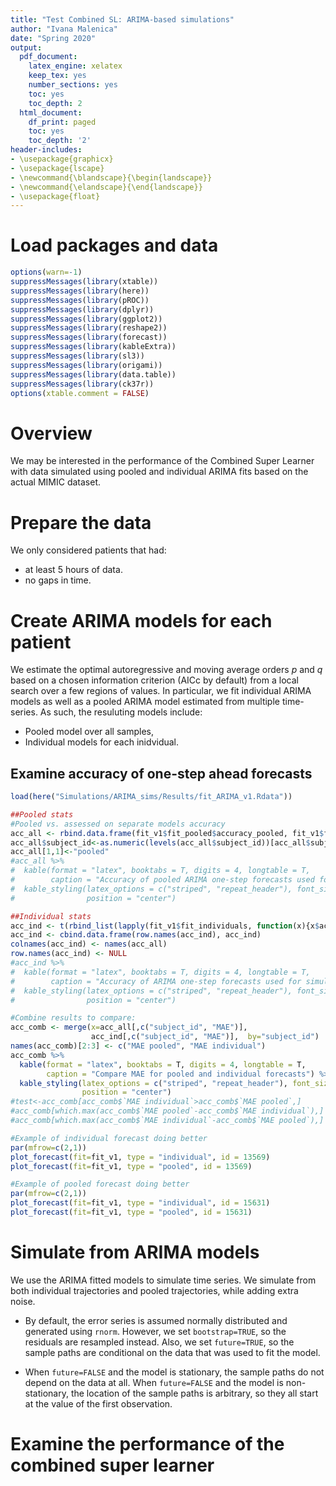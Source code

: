 ```yaml
---
title: "Test Combined SL: ARIMA-based simulations"
author: "Ivana Malenica"
date: "Spring 2020"
output:
  pdf_document:
    latex_engine: xelatex
    keep_tex: yes
    number_sections: yes
    toc: yes
    toc_depth: 2
  html_document:
    df_print: paged
    toc: yes
    toc_depth: '2'
header-includes:
- \usepackage{graphicx}
- \usepackage{lscape}
- \newcommand{\blandscape}{\begin{landscape}}
- \newcommand{\elandscape}{\end{landscape}}
- \usepackage{float}
---
```


# Load packages and data {-}

```r
options(warn=-1)
suppressMessages(library(xtable))
suppressMessages(library(here))
suppressMessages(library(pROC))
suppressMessages(library(dplyr))
suppressMessages(library(ggplot2))
suppressMessages(library(reshape2))
suppressMessages(library(forecast))
suppressMessages(library(kableExtra))
suppressMessages(library(sl3))
suppressMessages(library(origami))
suppressMessages(library(data.table))
suppressMessages(library(ck37r))
options(xtable.comment = FALSE)
```

\newpage

# Overview {-}

We may be interested in the performance of the Combined Super Learner with data simulated
using pooled and individual ARIMA fits based on the actual MIMIC dataset. 

# Prepare the data

We only considered patients that had:

* at least 5 hours of data.
* no gaps in time.

\vspace{.2in}

# Create ARIMA models for each patient

We estimate the optimal autoregressive and moving average orders $p$ 
and $q$ based on a chosen information criterion (AICc by default) from a local 
search over a few regions of values. In particular, we fit individual ARIMA models
as well as a pooled ARIMA model estimated from multiple time-series. As such, 
the resuluting models include:

* Pooled model over all samples,
* Individual models for each inidvidual. 

## Examine accuracy of one-step ahead forecasts

```r
load(here("Simulations/ARIMA_sims/Results/fit_ARIMA_v1.Rdata"))

##Pooled stats
#Pooled vs. assessed on separate models accuracy
acc_all <- rbind.data.frame(fit_v1$fit_pooled$accuracy_pooled, fit_v1$fit_pooled$accuracy)
acc_all$subject_id<-as.numeric(levels(acc_all$subject_id))[acc_all$subject_id]
acc_all[1,1]<-"pooled"
#acc_all %>%
#  kable(format = "latex", booktabs = T, digits = 4, longtable = T,
#        caption = "Accuracy of pooled ARIMA one-step forecasts used for simulation") %>%
#  kable_styling(latex_options = c("striped", "repeat_header"), font_size = 7,
#                position = "center")

##Individual stats
acc_ind <- t(rbind_list(lapply(fit_v1$fit_individuals, function(x){x$accuracy})))
acc_ind <- cbind.data.frame(row.names(acc_ind), acc_ind)
colnames(acc_ind) <- names(acc_all)
row.names(acc_ind) <- NULL
#acc_ind %>%
#  kable(format = "latex", booktabs = T, digits = 4, longtable = T,
#        caption = "Accuracy of ARIMA one-step forecasts used for simulation") %>%
#  kable_styling(latex_options = c("striped", "repeat_header"), font_size = 7,
#                position = "center")

#Combine results to compare:
acc_comb <- merge(x=acc_all[,c("subject_id", "MAE")], 
                  acc_ind[,c("subject_id", "MAE")],  by="subject_id")
names(acc_comb)[2:3] <- c("MAE pooled", "MAE individual")
acc_comb %>%
  kable(format = "latex", booktabs = T, digits = 4, longtable = T,
        caption = "Compare MAE for pooled and individual forecasts") %>%
  kable_styling(latex_options = c("striped", "repeat_header"), font_size = 7,
                position = "center")
#test<-acc_comb[acc_comb$`MAE individual`>acc_comb$`MAE pooled`,]
#acc_comb[which.max(acc_comb$`MAE pooled`-acc_comb$`MAE individual`),]
#acc_comb[which.max(acc_comb$`MAE individual`-acc_comb$`MAE pooled`),]
```

```r

#Example of individual forecast doing better
par(mfrow=c(2,1))
plot_forecast(fit=fit_v1, type = "individual", id = 13569)
plot_forecast(fit=fit_v1, type = "pooled", id = 13569)

#Example of pooled forecast doing better
par(mfrow=c(2,1))
plot_forecast(fit=fit_v1, type = "individual", id = 15631)
plot_forecast(fit=fit_v1, type = "pooled", id = 15631)

```

\normalsize
\newpage

# Simulate from ARIMA models

We use the ARIMA fitted models to simulate 
time series. We simulate from both individual 
trajectories and pooled trajectories, while adding extra noise. 

* By default, the error series is assumed normally distributed and generated 
  using `rnorm`. However, we set `bootstrap=TRUE`, so the residuals are 
  resampled instead. Also, we set `future=TRUE`, so the sample paths are 
  conditional on the data that was used to fit the model. 

* When `future=FALSE` and the model is stationary, the sample paths do not 
  depend on the data at all. When `future=FALSE` and the model is 
  non-stationary, the location of the sample paths is arbitrary, so they all 
  start at the value of the first observation.
  
# Examine the performance of the combined super learner

```r


```

